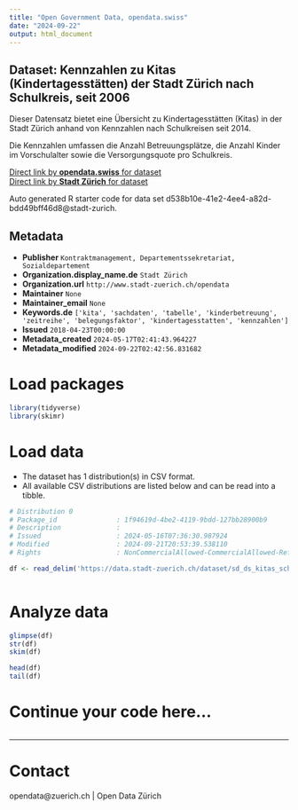 ```yaml
---
title: "Open Government Data, opendata.swiss"
date: "2024-09-22"
output: html_document
---
```


## Dataset: Kennzahlen zu  Kitas (Kindertagesstätten) der Stadt Zürich nach Schulkreis, seit 2006

Dieser Datensatz bietet eine Übersicht zu Kindertagesstätten (Kitas) in der Stadt Zürich anhand von Kennzahlen nach Schulkreisen seit 2014. 

Die Kennzahlen umfassen die Anzahl Betreuungsplätze, die Anzahl Kinder im Vorschulalter sowie die Versorgungsquote pro Schulkreis.

[Direct link by **opendata.swiss** for dataset](https://opendata.swiss/de/dataset/kennzahlen-zu-kitas-kindertagesstatten-der-stadt-zurich-nach-schulkreis-seit-20062)<br>
[Direct link by **Stadt Zürich** for dataset](https://data.stadt-zuerich.ch/dataset/sd_ds_kitas_schulkreis)

Auto generated R starter code for data set d538b10e-41e2-4ee4-a82d-bdd49bff46d8@stadt-zurich.

## Metadata

- **Publisher** `Kontraktmanagement, Departementssekretariat, Sozialdepartement`
- **Organization.display_name.de** `Stadt Zürich`
- **Organization.url** `http://www.stadt-zuerich.ch/opendata`
- **Maintainer** `None`
- **Maintainer_email** `None`
- **Keywords.de** `['kita', 'sachdaten', 'tabelle', 'kinderbetreuung', 'zeitreihe', 'belegungsfaktor', 'kindertagesstatten', 'kennzahlen']`
- **Issued** `2018-04-23T00:00:00`
- **Metadata_created** `2024-05-17T02:41:43.964227`
- **Metadata_modified** `2024-09-22T02:42:56.831682`


# Load packages

```r

library(tidyverse)
library(skimr)

```

# Load data

-   The dataset has 1 distribution(s) in CSV format.
-   All available CSV distributions are listed below and can be read into a tibble.

```r

# Distribution 0
# Package_id               : 1f94619d-4be2-4119-9bdd-127bb28900b9
# Description              : 
# Issued                   : 2024-05-16T07:36:30.987924
# Modified                 : 2024-09-21T20:53:39.538110
# Rights                   : NonCommercialAllowed-CommercialAllowed-ReferenceNotRequired

df <- read_delim('https://data.stadt-zuerich.ch/dataset/sd_ds_kitas_schulkreis/download/sd_ds_kitas_schulkreis.csv')



```

# Analyze data

```r

glimpse(df)
str(df)
skim(df)

head(df)
tail(df)

```

# Continue your code here...

```r

```

------------------------------------------------------------------------

# Contact

opendata@zuerich.ch | Open Data Zürich

